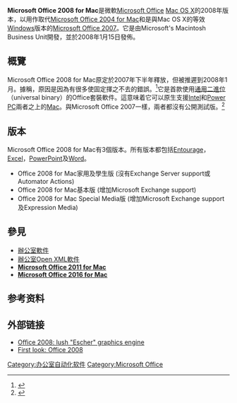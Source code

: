{{noteTA
|G1=IT
|G2=Windows
}}
{{Infobox Software
| name                   = Microsoft Office 2008 for Mac
| logo                   = [[File:Microsoft_Office_2008_for_Mac_logo.png|300px]]
| screenshot =
| caption =
| developer              = [[Microsoft|Microsoft]]
| latest release version = 2008 (v12.2.4)
| latest release date    = 2010年3月9日
| operating system       = [[Mac_OS_X|Mac OS X]]
| genre                  = [[辦公室軟件|辦公室軟件]]
| programming language   = [[Carbon_(API)|Carbon]]
| license                = [[專有軟件|專有]][[EULA|EULA]]
| website                = [http://www.microsoft.com/mac/products/Office2008/default.mspx Office 2008 for Mac]
|下一代=}}

'''Microsoft Office 2008 for Mac'''是微軟[[Microsoft_Office|Microsoft Office]] [[Mac_OS_X|Mac OS X]]的2008年版本，以用作取代[[Microsoft_Office_2004_for_Mac|Microsoft Office 2004 for Mac]]和是與Mac OS X的等效[[Windows|Windows]]版本的[[Microsoft_Office_2007|Microsoft Office 2007]]。它是由Microsoft's Macintosh Business Unit開發，並於2008年1月15日發佈。

== 概覽 ==
Microsoft Office 2008 for Mac原定於2007年下半年釋放，但被推遲到2008年1月。據稱，原因是因為有很多使固定揮之不去的錯誤。<ref>{{cite web|url=http://www.microsoft.com/presspass/press/2007/jan07/01-09MacworldPR.mspx|title=It's Coming: Mac BU Announces Intent to Deliver Office 2008 for Mac|publisher=Microsoft|date=9 January 2007|access-date=2009-05-19|archive-url=https://web.archive.org/web/20071011022410/http://www.microsoft.com/presspass/press/2007/jan07/01-09MacworldPR.mspx|archive-date=2007-10-11|dead-url=yes}}</ref>它是首款使用[[通用二進位|通用二進位]]（universal binary）的Office套裝軟件。這意味着它可以原生支援[[Intel|Intel]]和[[Power_PC|Power PC]]兩者之上的[[Mac|Mac]]。與Microsoft Office 2007一樣，兩者都沒有公開測試版。<ref>{{cite web | url=http://www.tuaw.com/2007/08/02/microsoft-office-2008-for-the-mac-delayed-until-january-2008/ | title=Microsoft Office 2008 for the Mac delayed until January 2008 | publisher=TUAW | date=August 2, 2007 | accessdate=2009-05-19 | archive-date=2015-01-31 | archive-url=https://web.archive.org/web/20150131100218/http://www.tuaw.com/2007/08/02/microsoft-office-2008-for-the-mac-delayed-until-january-2008/ | dead-url=no }}</ref>

== 版本 ==
Microsoft Office 2008 for Mac有3個版本。所有版本都包括[[Entourage|Entourage]]，[[Excel|Excel]]，[[PowerPoint|PowerPoint]]及[[Word|Word]]。

* Office 2008 for Mac家用及學生版 (沒有Exchange Server support或Automator Actions)
* Office 2008 for Mac基本版 (增加Microsoft Exchange support)
* Office 2008 for Mac Special Media版 (增加Microsoft Exchange support及Expression Media)

== 參見 ==
* [[辦公室軟件|辦公室軟件]]
* [[辦公室Open_XML軟件|辦公室Open XML軟件]]
* '''[[Microsoft_Office_2011_for_Mac|Microsoft Office 2011 for Mac]]'''
* '''[[Microsoft_Office_2011_for_Mac|Microsoft Office 2016 for Mac]]'''

== 参考资料 ==
{{reflist}}

==外部链接==
* [https://web.archive.org/web/20071017022936/http://apcmag.com/5780/office_2008_for_mac_hits_beta_shows_slick_ui_and_draws_on_escher Office 2008: lush "Escher" graphics engine]
* [https://web.archive.org/web/20081202174358/http://apcmag.com/7766/first_look_office_2008_for_mac First look: Office 2008]

{{Microsoft Office}}
{{Microsoft}}

[[Category:办公室自动化软件|Category:办公室自动化软件]]
[[Category:Microsoft_Office|Category:Microsoft Office]]
